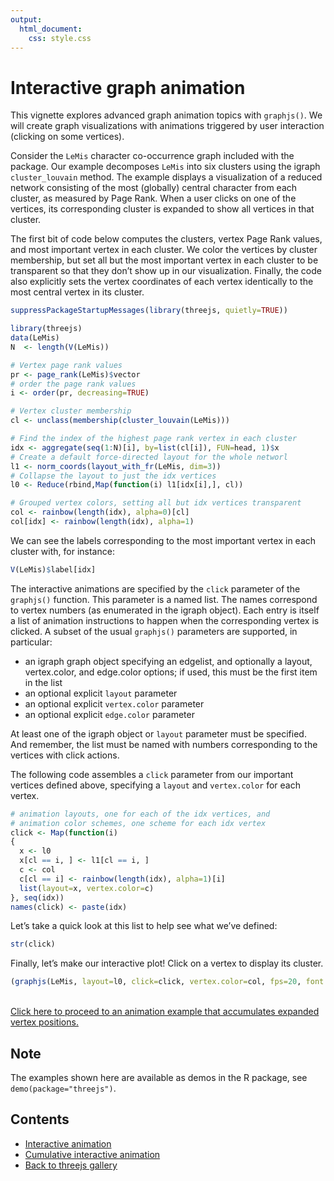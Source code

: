 ```yaml
---
output:
  html_document:
    css: style.css
---
```


# Interactive graph animation

This vignette explores advanced graph animation topics with `graphjs()`.  We will
create graph visualizations with animations triggered by user interaction
(clicking on some vertices).

Consider the `LeMis` character co-occurrence graph included with the package.
Our example decomposes `LeMis` into six clusters using the igraph
`cluster_louvain` method. The example displays a visualization of a reduced
network consisting of the most (globally) central character from each cluster,
as measured by Page Rank.
When a user clicks on one of the vertices, its corresponding cluster is
expanded to show all vertices in that cluster.

The first bit of code below computes the clusters, vertex Page Rank values, and
most important vertex in each cluster. We color the vertices by cluster
membership, but set all but the most important vertex in each cluster to be
transparent so that they don't show up in our visualization. Finally, the code
also explicitly sets the vertex coordinates of each vertex identically to the
most central vertex in its cluster.


```r
suppressPackageStartupMessages(library(threejs, quietly=TRUE))
```
```r
library(threejs)
data(LeMis)
N  <- length(V(LeMis))

# Vertex page rank values
pr <- page_rank(LeMis)$vector
# order the page rank values
i <- order(pr, decreasing=TRUE)

# Vertex cluster membership
cl <- unclass(membership(cluster_louvain(LeMis)))

# Find the index of the highest page rank vertex in each cluster
idx <- aggregate(seq(1:N)[i], by=list(cl[i]), FUN=head, 1)$x
# Create a default force-directed layout for the whole networl
l1 <- norm_coords(layout_with_fr(LeMis, dim=3))
# Collapse the layout to just the idx vertices
l0 <- Reduce(rbind,Map(function(i) l1[idx[i],], cl))

# Grouped vertex colors, setting all but idx vertices transparent
col <- rainbow(length(idx), alpha=0)[cl]
col[idx] <- rainbow(length(idx), alpha=1)
```

We can see the labels corresponding to the most important vertex in
each cluster with, for instance:
```r
V(LeMis)$label[idx]
```

The interactive animations are specified by the `click` parameter of the
`graphjs()` function. This parameter is a named list. The names correspond to
vertex numbers (as enumerated in the igraph object). Each entry is itself a
list of animation instructions to happen when the corresponding vertex is
clicked. A subset of the usual `graphjs()` parameters are supported, in
particular:

- an igraph graph object specifying an edgelist, and optionally a layout, vertex.color, and edge.color options; if used, this must be the first item in the list
- an optional explicit `layout` parameter
- an optional explicit `vertex.color` parameter
- an optional explicit `edge.color` parameter

At least one of the igraph object or `layout` parameter must be specified. And
remember, the list must be named with numbers corresponding to the vertices
with click actions.

The following code assembles a `click` parameter from our important vertices
defined above, specifying a `layout` and `vertex.color` for each vertex.

```r
# animation layouts, one for each of the idx vertices, and
# animation color schemes, one scheme for each idx vertex
click <- Map(function(i)
{
  x <- l0
  x[cl == i, ] <- l1[cl == i, ]
  c <- col
  c[cl == i] <- rainbow(length(idx), alpha=1)[i]
  list(layout=x, vertex.color=c)
}, seq(idx))
names(click) <- paste(idx)
```
Let's take a quick look at this list to help see what we've defined:
```r
str(click)
```

Finally, let's make our interactive plot! Click on a vertex to display
its cluster.
```r
(graphjs(LeMis, layout=l0, click=click, vertex.color=col, fps=20, font.main="78px Arial"))
```

<br/>
<a href="vertex.html">Click here to proceed to an animation example that accumulates expanded vertex positions.</a>

## Note

The examples shown here are available as demos in the R package, see
`demo(package="threejs")`.


## Contents

- <a href="advanced.html">Interactive animation</a>
- <a href="cumulative.html">Cumulative interactive animation</a>
- <a href="../index.html">Back to threejs gallery</a>

<br/>
<br/>
<br/>
<br/>
<br/>
<br/>
